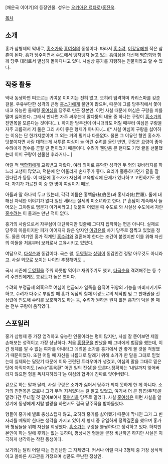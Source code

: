 [채운국 이야기]의 등장인물. 성우는 [[오키아유 료타로]]/[[홍진욱]].

[[목차]]

== 소개 ==
홍가 삼형제의 막내로, [[홍소가]]와 [[홍여심]]의 동생이다. 따라서 [[홍수려]], [[이강유]]에겐 작은 삼촌이 된다. 홍가 당주이면서 수도에서 탱자탱자 놀고 있는 [[홍여심]]을 대신해 [[백합희]]와 함께 당주 대리로서 열심히 돌아다니고 있다. 사실상 홍가를 지탱하는 인물이라고 할 수 있다. 

== 작중 활동 ==
막내 동생하면 떠오르는 귀여운 이미지는 전혀 없고, 오히려 엄격하며 카리스마를 갖춘 걸물. 우유부단한 성격의 큰형 [[홍소가]]에게 불만이 많으며, 때문에 그를 당주직에서 쫓아내고 유능한 둘째형 [[홍여심]]을 당주로 만든 장본인. 이런 사실 때문에 여심은 구랑을 치를 떨며 싫어한다. 그래서 만나면 자주 싸우는데 말다툼의 내용 중 하나는 구랑이 [[홍소가]]의 진면목을 모른다는 것이다(...). 하지만 당주건이 아니더라도 어릴 때부터 여심은 구랑을 자주 괴롭혀서 저 둘은 그리 사이 좋은 형제가 아니다.(…)[* 사실 여심이 구랑을 싫어하는 이유는 단 한가지뿐이며 그 외는 거의 핑계나 다름없다. 물론 그 이유란 형인 홍소가. 덧붙이자면 사람 대하는게 서투른 여심이 늘 어린 수려를 울린 반면, 구랑은 요령이 좋아 수려에게 점수를 곧잘 딴 편이었기 때문이다. 수려가 웬만큼 큰 현재도 기껏 귤을 선물했는데 이미 구랑이 선물한 후라거나...]

어릴 적 [[백합희]]에게 교육받고 자랐다. 여러 의미로 흉악한 성격인 두 형의 뒷바라지를 하느라 고생이 많았고, 덕분에 안 어울리게 손재주가 좋다. 요리가 훌륭하다던가 귤을 잘 깐다던가 등등. 이 때문에 홍소가가 자신의 교육방식에 문제가 있나하고 고민하기도 했다. 자기가 가르친 이 중 한 명이 여심이기 때문.

아들과 딸 하나씩 두고 있는데, 각각 이름은 홍백읍(紅伯邑)과 홍세라(紅世羅). 둘에 대해선 자세한 이야기가 없다.일단 세라는 절세의 미소녀라고 한다. [* 혼담이 계속해서 들어오는 그야말로 명문가 아가씨라고.] 덧붙여 어렸을 때 수도로 와 사실상 수도에서 자란 [[홍수려]]는 이 둘과는 만난 적이 없다. 

홍가의 사람으로서 자부심이 대단하지만 핏줄에 그다지 집착하는 편은 아니다. 실제로 당주의 아들이지만 피가 이어지지 않은 양자인 [[이강유]]를 차기 당주로 점찍고 있었을 정도. 물론 여기엔 홍가 직계인 [[홍수려]]와 결혼해야 한다는 조건이 붙었지만 이를 위해 자신의 아들을 처음부터 보좌로서 교육시키고 있었다.

여담으로, [[다삭순]]과 동갑이다. 극순 왈, [[두영월]]과 [[상림]]이 동갑인건 정말 아무것도 아니라고. 사실 외모로 보이는 나이만 추정해봐도...

국시 시즌에 [[두영월]]을 주워 하룻밤 먹이고 재워주기도 했고, [[다극순]]을 격려해주는 등 수려 주변인에게도 호감도가 높은 편이다.

수려의 부정급제 의혹으로 여심이 연금되자 일족을 움직여 귀양의 기능을 마비시키기도 하고, 수려가 다주로 부임할 때 홍가 독점의 칠채 야광도료의 제작법 및 그 판매권을 전상련에 인도해 수려를 보호하기도 하는 등, 수려가 원하든 원치 않든 홍가의 덕을 볼 때는 전부 구랑이 움직였다.

== 스포일러 ==
홍가 삼형제 중 가장 엄격하고 유능한 인물이라는 평이 많지만, 사실 잘 뜯어보면 제일 손해보는 성격이고 가장 상냥하다. 처음 [[홍장군]]을 만났을 때 그녀에게 험담을 했는데, 이건 정체를 알 수 없는 여자를 아내라고 데려온 소가를 홍가에서 안 좋게 볼 것을 걱정했기 때문이었다. 또한 어릴 때 자신을 나름대로 달래기 위해 소가가 한 말을 그대로 믿었는데 실제와는 달랐기 때문에 이와 관련된 트라우마가 생겼고, 여심의 말을 그대로 믿은 탓에 아직까지도 [wiki:"홍옥환" 어떤 일의 진실]을 모른다.정확히는 '내일까지 잊어버리지 않으면 형을 독차지하겠다'는 여심의 협박에 진짜로 잊어버렸다.

겉으로 하는 말과 달리, 사실 구랑은 소가가 싫어서 당주가 되지 못하게 한 게 아니다. 소가의 진면목은 모르나 그가 무척 지쳐있다는 걸 알고 있었고, 여기서 더 큰 짐(당주직)을 맡겼다간 무너질 것 같아보여서 [[홍여심]]을 당주로 밀었다. 사실 [[홍여심]]은 이런 사실을 알았기에 동생에게 지랄 발광을 하면서도 결국 당주직을 받아들였다.   

형들이 홍가에 별로 충성스럽지 않고, 오히려 홍가를 싫어했기 때문에 막내인 그가 그 빈자리를 메워야 한다는 생각을 가지고 있어 세 형제 중 유일하게 정략결혼을 했으며 홍가와 형님들을 위해 자신을 희생했다. [[홍소가]]는 구랑을 불쌍하다고 생각하고 있다. 하지만 본인이 하는 일에 후회는 없는 듯하며, 평상시엔 형들을 곧장 비난하곤 하지만 사실은 지극하게 생각하는 착한 동생이다.

보기와는 달리 어릴 때는 천진난만 그 자체였다. 커서나 어릴 때나 3형제 중 가장 상식적이고 올바른 사고관을 가졌으며 성품도 무난한 정상인.

